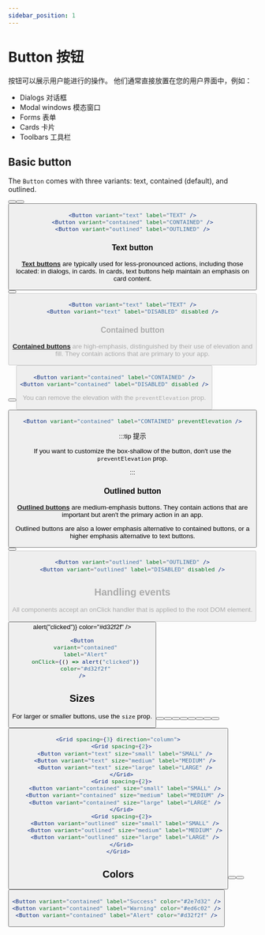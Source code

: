 ```yaml
---
sidebar_position: 1
---
```



# Button 按钮

按钮可以展示用户能进行的操作。 他们通常直接放置在您的用户界面中，例如：

- Dialogs 对话框
- Modal windows 模态窗口
- Forms 表单
- Cards 卡片
- Toolbars 工具栏

## Basic button

The `Button` comes with three variants: text, contained (default), and outlined.

<Wrapper>
  <Grid spacing={2} justifyContent="center">
    <Button variant="text" label="TEXT" />
    <Button variant="contained" label="CONTAINED" />
    <Button variant="outlined" label="OUTLINED" />
  </Grid>
</Wrapper>

```jsx
<Button variant="text" label="TEXT" />
<Button variant="contained" label="CONTAINED" />
<Button variant="outlined" label="OUTLINED" />
```

### Text button

**[Text buttons](https://material.io/components/buttons#text-button)** are typically used for less-pronounced actions, including those located: in dialogs, in cards. In cards, text buttons help maintain an emphasis on card content.

<Wrapper>
  <Grid spacing={2} justifyContent="center">
    <Button variant="text" label="TEXT" />
    <Button variant="text" label="DISABLED" disabled />
  </Grid>
</Wrapper>

```jsx
<Button variant="text" label="TEXT" />
<Button variant="text" label="DISABLED" disabled />
```

### Contained button

**[Contained buttons](https://material.io/components/buttons#contained-button)** are high-emphasis, distinguished by their use of elevation and fill. They contain actions that are primary to your app.

<Wrapper>
  <Grid spacing={2} justifyContent="center">
    <Button variant="contained" label="CONTAINED" />
    <Button variant="contained" label="DISABLED" disabled />
  </Grid>
</Wrapper>

```jsx
<Button variant="contained" label="CONTAINED" />
<Button variant="contained" label="DISABLED" disabled />
```

You can remove the elevation with the `preventElevation` prop.

<Wrapper>
  <Grid spacing={2} justifyContent="center">
    <Button variant="contained" label="CONTAINED" preventElevation />
  </Grid>
</Wrapper>

```jsx
<Button variant="contained" label="CONTAINED" preventElevation />
```

:::tip 提示

If you want to customize the box-shallow of the button, don't use the `preventElevation` prop.

:::

### Outlined button

**[Outlined buttons](https://material.io/components/buttons#outlined-button)** are medium-emphasis buttons. They contain actions that are important but aren't the primary action in an app.

Outlined buttons are also a lower emphasis alternative to contained buttons, or a higher emphasis alternative to text buttons.

<Wrapper>
  <Grid spacing={2} justifyContent="center">
    <Button variant="outlined" label="OUTLINED" />
    <Button variant="outlined" label="DISABLED" disabled />
  </Grid>
</Wrapper>

```jsx
<Button variant="outlined" label="OUTLINED" />
<Button variant="outlined" label="DISABLED" disabled />
```

## Handling events

All components accept an onClick handler that is applied to the root DOM element.

<Wrapper>
  <Grid spacing={2} justifyContent="center">
    <Button
      variant="contained"
      label="Alert"
      onClick={() => alert("clicked")}
      color="#d32f2f"
    />
  </Grid>
</Wrapper>

```jsx
<Button
  variant="contained"
  label="Alert"
  onClick={() => alert("clicked")}
  color="#d32f2f"
/>
```

## Sizes

For larger or smaller buttons, use the `size` prop.

<Wrapper>
  <Grid spacing={3} direction="column">
    <Grid spacing={2}>
      <Button variant="text" size="small" label="SMALL" />
      <Button variant="text" size="medium" label="MEDIUM" />
      <Button variant="text" size="large" label="LARGE" />
    </Grid>
    <Grid spacing={2}>
      <Button variant="contained" size="small" label="SMALL" />
      <Button variant="contained" size="medium" label="MEDIUM" />
      <Button variant="contained" size="large" label="LARGE" />
    </Grid>
    <Grid spacing={2}>
      <Button variant="outlined" size="small" label="SMALL" />
      <Button variant="outlined" size="medium" label="MEDIUM" />
      <Button variant="outlined" size="large" label="LARGE" />
    </Grid>
  </Grid>
</Wrapper>

```jsx
<Grid spacing={3} direction="column">
  <Grid spacing={2}>
    <Button variant="text" size="small" label="SMALL" />
    <Button variant="text" size="medium" label="MEDIUM" />
    <Button variant="text" size="large" label="LARGE" />
  </Grid>
  <Grid spacing={2}>
    <Button variant="contained" size="small" label="SMALL" />
    <Button variant="contained" size="medium" label="MEDIUM" />
    <Button variant="contained" size="large" label="LARGE" />
  </Grid>
  <Grid spacing={2}>
    <Button variant="outlined" size="small" label="SMALL" />
    <Button variant="outlined" size="medium" label="MEDIUM" />
    <Button variant="outlined" size="large" label="LARGE" />
  </Grid>
</Grid>
```

## Colors

<Wrapper>
  <Grid spacing={2} justifyContent="center">
    <Button variant="contained" label="Success" color="#2e7d32" />
    <Button variant="contained" label="Warning" color="#ed6c02" />
    <Button variant="contained" label="Alert" color="#d32f2f" />
  </Grid>
</Wrapper>

```jsx
<Button variant="contained" label="Success" color="#2e7d32" />
<Button variant="contained" label="Warning" color="#ed6c02" />
<Button variant="contained" label="Alert" color="#d32f2f" />
```
